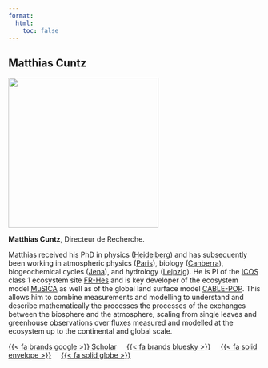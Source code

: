 ```yaml
---
format:
  html:
    toc: false
---
```


## Matthias Cuntz

::: {layout="[[30,70]]"}

::: {#first-column}
![](/images/Matthias_Cuntz-LaReunion_Callas.jpg){fig-align="left" width="300"}
:::

::: {#second-column}
**Matthias Cuntz**, Directeur de Recherche.

Matthias received his PhD in physics ([Heidelberg](https://www.iup.uni-heidelberg.de/)) and has subsequently been working in atmospheric physics ([Paris](https://www.lsce.ipsl.fr/)), biology ([Canberra](https://biology.anu.edu.au/)), biogeochemical cycles ([Jena](https://www.bgc-jena.mpg.de/)), and hydrology ([Leipzig](https://www.ufz.de/index.php?en=34211)). He is PI of the [ICOS](https://www.icos-cp.eu) class 1 ecosystem site [FR-Hes](https://meta.icos-cp.eu/resources/stations/ES_FR-Hes) and is key developer of the ecosystem model [MuSICA](https://ecofun.ispa.bordeaux.inrae.fr/index.php/musica-model/) as well as of the global land surface model [CABLE-POP](https://cable.readthedocs.io/en/latest/). This allows him to combine measurements and modelling to understand and describe mathematically the processes the processes of the exchanges between the biosphere and the atmosphere, scaling from single leaves and greenhouse observations over fluxes measured and modelled at the ecosystem up to the continental and global scale.
:::

:::

<!-- https://fontawesome.com/search -->
[{{< fa brands google >}} Scholar](https://scholar.google.com/citations?user=s93VuhMAAAAJ) &nbsp; &nbsp;
[{{< fa brands bluesky >}}](https://bsky.app/profile/mcuntz.bsky.social) &nbsp; &nbsp;
<a href="mailto:matthias.cuntz@inrae.fr">{{< fa solid envelope >}}</a> &nbsp; &nbsp;
[{{< fa solid globe >}}](matthias_cuntz.qmd) &nbsp; &nbsp;
